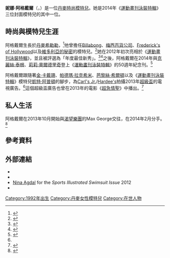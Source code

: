 {{Infobox model
| name             = Nina Agdal<br>妮娜·阿格戴爾
| image            = Nina Agdal crop.jpg
| imagesize      = 250px
| caption          = 2015年，妮娜·阿格戴爾，由James Macari攝於庫克群島
| birth_name    = 
| birth_date      = {{Birth date and age|1992|3|26|df=yes}}<ref name=FMD>{{cite web|title=Nina Agdal profile|url=http://www.fashionmodeldirectory.com/models/Nina_Agdal/|publisher=[[Fashion_Model_Directory|Fashion Model Directory]]|accessdate=1 February 2013|archive-date=2016-03-17|archive-url=https://web.archive.org/web/20160317085515/http://www.fashionmodeldirectory.com/models/Nina_Agdal/|dead-url=yes}}</ref> 
| birth_place     = [[丹麥|丹麥]][[希勒勒|希勒勒]]
| death_date     =
| death_place   =
| height            = {{convert|1.76|m|ftin|0|abbr=on}}<ref name=FMD/>
| haircolor        = 淺棕色
| eyecolor        = 綠色 / 灰色<ref name=FMD/>
| measurements  = (US) 32.5-23.5-34.5 ; (EU) 82-60-90<ref name=FMD/>
| weight           = 55公斤
| dress size      = (US) 6 ; (EU) 36<ref name=FMD/>
| shoesize        = (US) 7 ; (EU) 37 ; (UK) 4.5<ref name=FMD/>
| website         =
}}

'''妮娜·阿格戴爾'''（{{lang-en|Nina Agdal}}，{{bd|1992年|3月26日}}）是一位[[丹麥|丹麥]][[時尚|時尚]][[模特兒|模特兒]]。她是2014年《[[運動畫刊泳裝特輯|運動畫刊泳裝特輯]]》三位封面模特兒的其中一位。

==時尚與模特兒生涯==
阿格戴爾生長於[[丹麥|丹麥]][[希勒勒|希勒勒]]，<ref>{{cite web|title=The Rookies Class Of 2012|url=http://sportsillustrated.cnn.com/vault/article/magazine/MAG1195008/5/index.htm|publisher=''[[Sports_Illustrated|Sports Illustrated]]''|accessdate=1 February 2013|archive-date=2014-02-22|archive-url=https://web.archive.org/web/20140222100446/http://sportsillustrated.cnn.com/vault/article/magazine/MAG1195008/5/index.htm|dead-url=no}}</ref>他曾擔任[[Billabong_(clothing)|Billabong]]、[[梅西百貨公司|梅西百貨公司]]、[[Frederick's_of_Hollywood|Frederick's of Hollywood]]以及[[維多利亞的秘密|維多利亞的秘密]]的模特兒。<ref>{{cite web|last=Luciani|first=Jene|title=Bikini Body Secrets from Sport's Illustrated Model Nina Agdal|url=http://www.shape.com/blogs/fit-famous/bikini-body-secrets-victoria%E2%80%99s-secret-model-nina-agdal|publisher=''[[Shape_Magazine|Shape Magazine]]''|accessdate=1 February 2013|archive-date=2013-07-31|archive-url=https://web.archive.org/web/20130731122949/http://www.shape.com/blogs/fit-famous/bikini-body-secrets-victoria%E2%80%99s-secret-model-nina-agdal|dead-url=yes}}</ref>她在2012年初次亮相於《[[運動畫刊泳裝特輯|運動畫刊泳裝特輯]]》，並且被評選為「年度最佳新秀」。<ref name=Fox>{{cite web|last=Murphy|first=Meaghan|title=Nina Agdal follows Kate Upton as Carl's Jr., spokesmodel, lands Super Bowl commercial|url=http://www.foxnews.com/entertainment/2013/02/01/nina-agdal-follows-kate-upton-as-carl-jr-spokesmodel-lands-super-bowl/|publisher=[[Fox_News|Fox News]]|accessdate=1 February 2013|archive-date=2015-08-22|archive-url=https://web.archive.org/web/20150822191115/http://www.foxnews.com/entertainment/2013/02/01/nina-agdal-follows-kate-upton-as-carl-jr-spokesmodel-lands-super-bowl/|dead-url=no}}</ref><ref>{{cite web|title=Carl's Jr. Releases New Charbroiled Atlantic Cod Fish Sandwich, With Swimsuit Model Nina Agdal (VIDEO)|url=http://www.huffingtonpost.com/2013/01/29/carls-jr-charbroiled-cod-nina-agdal_n_2567040.html|publisher=[[The_Huffington_Post|The Huffington Post]]|accessdate=1 February 2013|archive-date=2014-02-22|archive-url=https://web.archive.org/web/20140222204427/http://www.huffingtonpost.com/2013/01/29/carls-jr-charbroiled-cod-nina-agdal_n_2567040.html|dead-url=no}}</ref>之後，阿格戴爾在2014年與[[克麗絲·泰根|克麗絲·泰根]]、[[莉莉·奧爾德里奇|莉莉·奧爾德里奇]]登上《[[運動畫刊泳裝特輯|運動畫刊泳裝特輯]]》的50週年紀念刊。<ref name=Ward>{{cite web|last=Ward|first=MIchelle|title=Lily Aldridge, Chrissy Teigen & Nina Agdal Grace Sports Illustrated's 50th Anniversary Swimsuit Issue!|url=http://www.people.com/people/article/0,,20787015,00.html|work=People.com|accessdate=14 February 2014|archive-date=2016-03-03|archive-url=https://web.archive.org/web/20160303213655/http://www.people.com/people/article/0,,20787015,00.html|dead-url=no}}</ref> 

阿格戴爾跟隨著[[金·卡戴珊|金·卡戴珊]]、[[帕德瑪·拉克希米|帕德瑪·拉克希米]]、[[芭黎絲·希爾頓|芭黎絲·希爾頓]]以及《[[運動畫刊泳裝特輯|運動畫刊泳裝特輯]]》模特兒[[凱特·阿普頓|凱特·阿普頓]]的腳步，為[[Carl's_Jr.|Carl's Jr.]]/[[Hardee's|Hardee's]]拍攝2013年[[超級盃|超級盃]]的電視廣告。<ref name=Fox/>這個超級盃廣告也曾在2013年的電影《[[超急情聖|超急情聖]]》中播出。<ref name="Don Jon">{{cite web|title=Don Jon Movie Review|url=http://tiffanyyong.com/2013/11/25/don-jon-movie-review/|work=tiffanyyong.com|accessdate=14 February 2014|archive-date=2014-04-15|archive-url=https://web.archive.org/web/20140415025205/http://tiffanyyong.com/2013/11/25/don-jon-movie-review/|dead-url=no}}</ref>

==私人生活==
阿格戴爾在2013年10月開始與[[渴望樂團|渴望樂團]]的Max George交往，在2014年2月分手。<ref>{{cite news|url=http://www.glamourmagazine.co.uk/news/celebrity/2013/09/26/max-george-dating-model-nina-agdal-lawson-levine|title=We couldn't be more jealous of Max George right now|author=GLAMOUR|work=glamourmagazine.co.uk|date=29 November 2013|publisher=GLAMOUR Magazine|accessdate=14 April 2014|archive-date=2016-03-03|archive-url=https://web.archive.org/web/20160303231911/http://www.glamourmagazine.co.uk/news/celebrity/2013/09/26/max-george-dating-model-nina-agdal-lawson-levine|dead-url=yes}}</ref>

==參考資料==
{{reflist}}
==外部連結==
{{commonscat|Nina Agdal}}
* {{Twitter|NinaAgdal|Nina Agdal (NinaAgdal)}}
*{{fashionmodel|id=Nina_Agdal|name=Nina Agdal}}
*[http://sportsillustrated.cnn.com/2012_swimsuit/models/nina-agdal/ Nina Agdal]{{Wayback|url=http://sportsillustrated.cnn.com/2012_swimsuit/models/nina-agdal/ |date=20140214105634 }} for the ''Sports Illustrated Swimsuit Issue'' 2012
*{{IMDb name|4906342}}

{{SISwimsuitCoverModels}}

{{DEFAULTSORT:Agdal, Nina}}


[[Category:1992年出生|Category:1992年出生]]
[[Category:丹麥女性模特兒|Category:丹麥女性模特兒]]
[[Category:在世人物|Category:在世人物]]